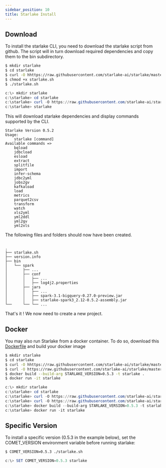 ```yaml
---
sidebar_position: 10
title: Starlake Install
---
```



## Download

To install the starlake CLI, you need to download the starlake script from github. 
The script will in turn download required dependencies and copy them to the bin subdirectory.

<Tabs groupId="platforms">
<TabItem value="linux_macos" label="Linux/MacOS">

```sh
$ mkdir starlake
$ cd starlake
$ curl -O hhttps://raw.githubusercontent.com/starlake-ai/starlake/master/distrib/starlake.sh
$ chmod +x starlake.sh
$ ./starlake.sh
```

</TabItem>
<TabItem value="windows" label="Windows">

```powershell
c:\> mkdir starlake
c:\starlake> cd starlake
c:\starlake> curl -O https://raw.githubusercontent.com/starlake-ai/starlake/master/distrib/starlake.cmd
c:\starlake> starlake
```

</TabItem>
</Tabs>

This will download starlake dependencies and display commands supported by the CLI.


```
Starlake Version 0.5.2
Usage:
	starlake [command]
Available commands =>
	bqload
	jdbcload
	esload
	extract
	splitfile
	import
	infer-schema
	jdbc2yml
    jobs2gv
	kafkaload
	load
	metrics
	parquet2csv
	transform
	watch
	xls2yml
	yml2ddl
	yml2gv
	yml2xls
```

The following files and folders should now have been created.

```text {6,13,14}

.
├── starlake.sh
├── version.info
├── bin
│   └── spark
│       ├── ...
│       ├── conf
│       │   ├── ...
│       │   ├── log4j2.properties
│       ├── jars
│       │   ├── ...
│       │   ├── spark-3.1-bigquery-0.27.0-preview.jar
│       │   ├── starlake-spark3_2.12-0.5.2-assembly.jar
└──     └── └── ...

```


That's it ! We now need to create a new project.


## Docker

You may also run Starlake from a docker container. To do so, download this [Dockerfile](https://github.com/starlake-ai/starlake/blob/master/distrib/Dockerfile)
and build your docker image


<Tabs groupId="platforms">
<TabItem value="linux_macos" label="Linux/MacOS">

```sh
$ mkdir starlake
$ cd starlake
$ curl -O hhttps://raw.githubusercontent.com/starlake-ai/starlake/master/distrib/starlake.sh
$ curl -O https://raw.githubusercontent.com/starlake-ai/starlake/master/distrib/Dockerfile
$ docker build --build-arg STARLAKE_VERSION=0.5.3 -t starlake .
$ docker run -it starlake
```

</TabItem>
<TabItem value="windows" label="Windows">

```powershell
c:\> mkdir starlake
c:\starlake> cd starlake
c:\starlake> curl -O https://raw.githubusercontent.com/starlake-ai/starlake/master/distrib/starlake.cmd
c:\starlake> curl -O https://raw.githubusercontent.com/starlake-ai/starlake/master/distrib/Dockerfile
c:\starlake> docker build --build-arg STARLAKE_VERSION=0.5.3 -t starlake .
c:\starlake> docker run -it starlake
```

</TabItem>
</Tabs>

## Specific Version

To install a specific version (0.5.3 in the example below), set the COMET_VERSION environment variable before running starlake:


<Tabs groupId="platforms">
<TabItem value="linux_macos" label="Linux/MacOS">

```sh
$ COMET_VERSION=0.5.3 ./starlake.sh
```

</TabItem>
<TabItem value="windows" label="Windows">

```powershell
c:\> SET COMET_VERSION=0.5.3 starlake
```

</TabItem>
</Tabs>
